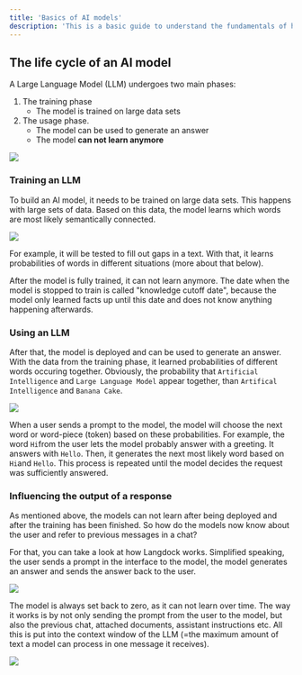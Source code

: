 ```yaml
---
title: 'Basics of AI models'
description: 'This is a basic guide to understand the fundamentals of how AI models work. It lays the foundation for deeper concepts explained in this guide.'
---
```


## The life cycle of an AI model

A Large Language Model (LLM) undergoes two main phases: 
1. The training phase
    - The model is trained on large data sets
2. The usage phase.
    - The model can be used to generate an answer
    - The model **can not learn anymore**

<img src="/images/llm-basics-4.png"/>

### Training an LLM
To build an AI model, it needs to be trained on large data sets. This happens with large sets of data. Based on this data, the model learns which words are most likely semantically connected.

<img src="/images/llm-basics-1.png"/>

For example, it will be tested to fill out gaps in a text. With that, it learns probabilities of words in different situations (more about that below).

After the model is fully trained, it can not learn anymore. The date when the model is stopped to train is called "knowledge cutoff date", because the model only learned facts up until this date and does not know anything happening afterwards.

### Using an LLM
After that, the model is deployed and can be used to generate an answer. With the data from the training phase, it learned probabilities of different words occuring together. Obviously, the probability that `Artificial Intelligence` and `Large Language Model` appear together, than `Artifical Intelligence` and `Banana Cake`.

<img src="/images/llm-basics-2.png"/>

When a user sends a prompt to the model, the model will choose the next word or word-piece (token) based on these probabilities. 
For example, the word `Hi`from the user lets the model probably answer with a greeting. It answers with `Hello`. 
Then, it generates the next most likely word based on `Hi`and `Hello`. This process is repeated until the model decides the request was sufficiently answered.

### Influencing the output of a response
As mentioned above, the models can not learn after being deployed and after the training has been finished. So how do the models now know about the user and refer to previous messages in a chat?

For that, you can take a look at how Langdock works. Simplified speaking, the user sends a prompt in the interface to the model, the model generates an answer and sends the answer back to the user.

<img src="/images/llm-basics-5.png"/>

The model is always set back to zero, as it can not learn over time. The way it works is by not only sending the prompt from the user to the model, but also the previous chat, attached documents, assistant instructions etc. All this is put into the context window of the LLM (=the maximum amount of text a model can process in one message it receives).

<img src="/images/llm-basics-6.png"/>

